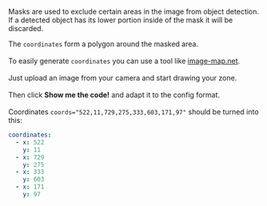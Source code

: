 Masks are used to exclude certain areas in the image from object detection.
If a detected object has its lower portion inside of the mask it will be discarded.

The `coordinates` form a polygon around the masked area.<br></br>
To easily generate `coordinates` you can use a tool like [image-map.net](https://www.image-map.net/).<br></br>
Just upload an image from your camera and start drawing your zone.<br></br>
Then click **Show me the code!** and adapt it to the config format.<br></br>
Coordinates `coords="522,11,729,275,333,603,171,97"` should be turned into this:

```yaml
coordinates:
  - x: 522
    y: 11
  - x: 729
    y: 275
  - x: 333
    y: 603
  - x: 171
    y: 97
```
